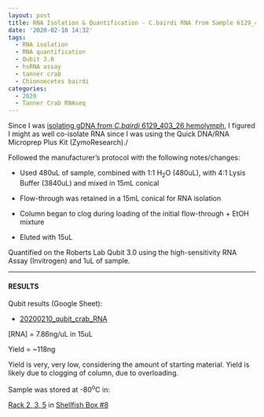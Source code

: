 ```yaml
---
layout: post
title: RNA Isolation & Quantification - C.bairdi RNA from Sample 6129_403_26
date: '2020-02-10 14:32'
tags:
  - RNA isolation
  - RNA quantification
  - Qubit 3.0
  - hsRNA assay
  - tanner crab
  - Chionoecetes bairdi
categories:
  - 2020
  - Tanner Crab RNAseq
---
```

Since I was [isolating gDNA from _C.bairdi_ 6129_403_26 hemolymph](https://robertslab.github.io/sams-notebook/posts/2020/2020-02-10-DNA-Isolation-&-Quantification-Additional-C.bairdi-gDNA-from-Sample-6129_403_26.html), I figured I might as well co-isolate RNA since I was using the Quick DNA/RNA Microprep Plus Kit (ZymoResearch)./

Followed the manufacturer's protocol with the following notes/changes:

- Used 480uL of sample, combined with 1:1 H<sub>2</sub>O (480uL), with 4:1 Lysis Buffer (3840uL) and mixed in 15mL conical

- Flow-through was retained in a 15mL conical for RNA isolation

- Column began to clog during loading of the initial flow-through + EtOH mixture

- Eluted with 15uL


Quantified on the Roberts Lab Qubit 3.0 using the high-sensitivity RNA Assay (Invitrogen) and 1uL of sample.


---

#### RESULTS

Qubit results (Google Sheet):

- [20200210_qubit_crab_RNA](https://docs.google.com/spreadsheets/d/17HLwzVKPzZlLTBzsrX5XH5t2E8WhztdMlIicPTjr50Q/edit?usp=sharing)

[RNA] = 7.86ng/uL in 15uL

Yield = ~118ng

Yield is very, very low, considering the amount of starting material. Yield is likely due to clogging of column, due to overloading.

Sample was stored at -80<sup>o</sup>C in:

[Rack 2, 3, 5](http://b.link/srlab-80C) in [Shellfish Box #8](https://docs.google.com/spreadsheets/d/1ax6C-muxUTXxFEtfWdswBvueLhmxZzmwZcO2ur-0q-Q/edit#gid=1794729843)
